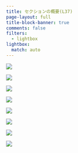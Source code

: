 ```yaml
---
title: セクションの概要(L37)
page-layout: full
title-block-banner: true
comments: false
filters:
  - lightbox
lightbox: 
  match: auto
---
```


::: {layout-ncol=3}
![](slides/slides002.jpg){group="slides"}

![](slides/slides003.jpg){group="slides"}

![](slides/slides004.jpg){group="slides"}

![](slides/slides005.jpg){group="slides"}

![](slides/slides006.jpg){group="slides"}

![](slides/slides007.jpg){group="slides"}

![](slides/slides008.jpg){group="slides"}

![](slides/slides009.jpg){group="slides"}
:::